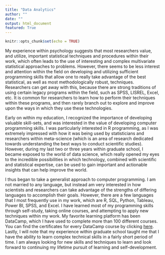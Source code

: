 ```yaml
---
title: "Data Analytics"
author: ""
date: ""
output: html_document
featured: True
---
```


```r
knitr::opts_chunk$set(echo = TRUE)
```

My experience within psychology suggests that most researchers value, and utilize, important statistical techniques and procedures within their work, which often leads to the use of interesting and complex multivariate statistical approaches to problems. However, there seems to be less interest and attention within the field on developing and utilizing sufficient programming skills that allow one to really take advantage of the best statistical, as well as most methodologically robust, techniques. Researchers can get away with this, because there are strong traditions of using certain legacy programs within the field, such as SPSS, LISREL, Excel, etc. It is common for researchers to learn how to perform their techniques within these programs, and then rarely branch out to explore and improve upon the ways in which they use these technologies.

Early on within my education, I recognized the importance of developing valuable skill-sets, and was interested in the value of developing computer programming skills. I was particularly interested in R programming, as I was extremely impressed with how it was being used by statisticians and researchers within meta-science (which is an area of research dedicated towards understanding the best ways to conduct scientific studies). However, during my last two or three years within graduate school, I became exposed to the world of data science, which really opened my eyes to the incredible possibilities in which technology, combined with scientific and statistical expertise, can be used to gain important and actionable insights that can help improve the world. 

I thus began to take a generalist approach to computer programming. I am not married to any language, but instead am very interested in how scientists and researchers can take advantage of the strengths of differing languages to accomplish their goals. However, there are a few languages that I most frequently use in my work, which are R, SQL, Python, Tableau, Power BI, SPSS, and Excel. I have learned most of my programming skills through self-study, taking online courses, and attempting to apply new techniques within my work. My favorite learning platform has been DataCamp, which I have used to complete more than 100 different courses. You can find the certificates for every DataCamp course by clicking [here](https://www.datacamp.com/profile/brianlkissell). Lastly, I will note that my experience within graduate school taught me that I have the ability to learn complex technical skills in a fairly short period of time. I am always looking for new skills and techniques to learn and look forward to continuing my lifetime pursuit of learning and self-development.